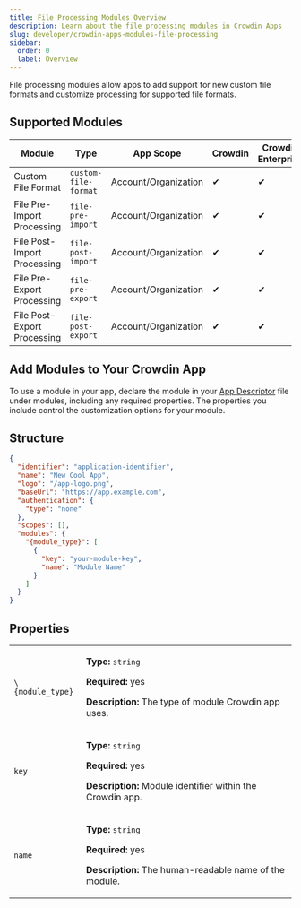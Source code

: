 ```yaml
---
title: File Processing Modules Overview
description: Learn about the file processing modules in Crowdin Apps
slug: developer/crowdin-apps-modules-file-processing
sidebar:
  order: 0
  label: Overview
---
```


File processing modules allow apps to add support for new custom file formats and customize processing for supported file formats.

## Supported Modules

<table>
  <thead>
    <tr>
      <th>Module</th>
      <th>Type</th>
      <th>App Scope</th>
      <th>Crowdin</th>
      <th>Crowdin Enterprise</th>
    </tr>
  </thead>
  <tbody>
    <tr>
      <td>Custom File Format</td>
      <td><code class="whitespace-nowrap">custom-file-format</code></td>
      <td>Account/Organization</td>
      <td>&#10004;</td>
      <td>&#10004;</td>
    </tr>
    <tr>
      <td>File Pre-Import Processing</td>
      <td><code>file-pre-import</code></td>
      <td>Account/Organization</td>
      <td>&#10004;</td>
      <td>&#10004;</td>
    </tr>   
    <tr>
      <td>File Post-Import Processing</td>
      <td><code>file-post-import</code></td>
      <td>Account/Organization</td>
      <td>&#10004;</td>
      <td>&#10004;</td>
    </tr>
    <tr>
      <td>File Pre-Export Processing</td>
      <td><code>file-pre-export</code></td>
      <td>Account/Organization</td>
      <td>&#10004;</td>
      <td>&#10004;</td>
    </tr>     
    <tr>
      <td>File Post-Export Processing</td>
      <td><code>file-post-export</code></td>
      <td>Account/Organization</td>
      <td>&#10004;</td>
      <td>&#10004;</td>
    </tr>
  </tbody>
</table>

## Add Modules to Your Crowdin App

To use a module in your app, declare the module in your [App Descriptor](/developer/crowdin-apps-app-descriptor/) file under modules, including any required properties. The properties you include control the customization options for your module.

## Structure

```json title="manifest.json" {10-17}
{
  "identifier": "application-identifier",
  "name": "New Cool App",
  "logo": "/app-logo.png",
  "baseUrl": "https://app.example.com",
  "authentication": {
    "type": "none"
  },
  "scopes": [],
  "modules": {
    "{module_type}": [
      {
        "key": "your-module-key",
        "name": "Module Name"
      }
    ]
  }
}
```

## Properties

<table>
  <tbody>
    <tr>
      <td><code>\{module_type}</code></td>
      <td>
        <p><strong>Type:</strong> <code>string</code></p>
        <p><strong>Required:</strong> yes</p>
        <p><strong>Description:</strong> The type of module Crowdin app uses.</p>
      </td>
    </tr>
    <tr>
      <td><code>key</code></td>
      <td>
        <p><strong>Type:</strong> <code>string</code></p>
        <p><strong>Required:</strong> yes</p>
        <p><strong>Description:</strong> Module identifier within the Crowdin app.</p>
      </td>
    </tr>
    <tr>
      <td><code>name</code></td>
      <td>
        <p><strong>Type:</strong> <code>string</code></p>
        <p><strong>Required:</strong> yes</p>
        <p><strong>Description:</strong> The human-readable name of the module.</p>
      </td>
    </tr>
  </tbody>
</table>
